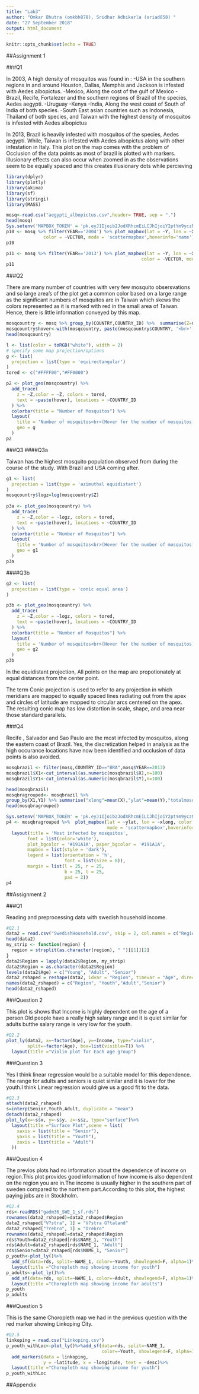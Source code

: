 ```yaml
---
title: "Lab3"
author: "Omkar Bhutra (omkbh878), Sridhar Adhikarla (sriad858) "
date: "27 September 2018"
output: html_document
---
```


```r
knitr::opts_chunk$set(echo = TRUE)
```
##Assignment 1

###Q1

In 2003, A high density of mosquitos was found in :
-USA in the southern regions in and around Houston, Dallas, Memphis and Jackson is infested with Aedes albopictus.
-Mexico, Along the cost of the gulf of Mexico
-Brazil, Recife, Fortalezer and the southern regions of Brazil of the species, Aedes aegypti.
-Uruguay
-Kenya
-India, Along the west coast of South of India of both species.
-South East asian countries such as Indonesia, Thailand of both species, and Taiwan with the highest density of mosquitos is infested with Aedes albopictus

In 2013, Brazil is heavily infested with mosquitos of the species, Aedes aegypti.
        While, Taiwan is infested with Aedes albopictus along with other infestation in Italy.
This plot on the map comes with the problem of Occlusion of the data points as most of brazil is plotted with markers. Illusionary effects can also occur when zoomed in as the observations seem to be equally spaced and this 
creates illusionary dots while percieving

```r
library(dplyr)
library(plotly)
library(akima)
library(sf)
library(stringi)
library(MASS)
```

```r
mosq<-read.csv("aegypti_albopictus.csv",header= TRUE, sep = ",")
head(mosq)
Sys.setenv('MAPBOX_TOKEN' = 'pk.eyJ1Ijoib2JodXRhcmEiLCJhIjoiY2ptYm9yczN1MDcwMzNwbnlqMTY0eDl2bCJ9.IIY_aDN7MAQ8U_sok4xDww')
p10 <- mosq %>% filter(YEAR=='2004') %>% plot_mapbox(lat = ~Y, lon = ~X,
              color = ~VECTOR, mode = 'scattermapbox',hoverinfo='name')
p10

p11 <- mosq %>% filter(YEAR=='2013') %>% plot_mapbox(lat = ~Y, lon = ~X,
                                                   color = ~VECTOR, mode = 'scattermapbox',hoverinfo='name')
p11
```

###Q2

There are many number of countries with very few mosquito obsersvations and so large area's of the plot get a common color based on a large range as the significant numbers of mosquitos are in Taiwan which skews the colors represented as it is marked with red in the small area of Taiwan.
Hence, there is little information conveyed by this map.

```r
mosqcountry <- mosq %>% group_by(COUNTRY,COUNTRY_ID) %>%  summarise(Z=n())
mosqcountry$hover<-with(mosqcountry, paste(mosqcountry$COUNTRY, '<br>', "Number of mosquito's are ", Z))
head(mosqcountry)

l <- list(color = toRGB("white"), width = 2)
# specify some map projection/options
g <- list(
  projection = list(type = 'equirectangular')
)
tored <- c("#FFFF00","#FF0000")

p2 <- plot_geo(mosqcountry) %>%
  add_trace(
    z = ~Z,color = ~Z, colors = tored,
    text = ~paste(hover), locations = ~COUNTRY_ID
  ) %>%
  colorbar(title = "Number of Mosquitos") %>%
  layout(
    title = 'Number of mosquitos<br>(Hover for the number of mosquitos)',
    geo = g
  )
p2
```

###Q3
####Q3a

Taiwan has the highest mosquito population observed from during the course of the study. With Brazil and USA coming after.

```r
g1 <- list(
  projection = list(type = 'azimuthal equidistant')
)
mosqcountry$logz=log(mosqcountry$Z)
  
p3a <- plot_geo(mosqcountry) %>%
  add_trace(
    z = ~Z,color = ~logz, colors = tored,
    text = ~paste(hover), locations = ~COUNTRY_ID
  ) %>%
  colorbar(title = "Number of Mosquitos") %>%
  layout(
    title = 'Number of mosquitos<br>(Hover for the number of mosquitos)',
    geo = g1
  )
p3a
```

####Q3b

```r
g2 <- list(
  projection = list(type = 'conic equal area')
)

p3b <- plot_geo(mosqcountry) %>%
  add_trace(
    z = ~Z,color = ~logz, colors = tored,
    text = ~paste(hover), locations = ~COUNTRY_ID
  ) %>%
  colorbar(title = "Number of Mosquitos") %>%
  layout(
    title = 'Number of mosquitos<br>(Hover for the number of mosquitos)',
    geo = g2
  )
p3b
```

In the equidistant projection, All points on the map are propotionately at equal distances from the center point.

The term Conic projection is used to refer to any projection in which meridians are mapped to equally spaced lines radiating out from the apex and circles of latitude are mapped to circular arcs centered on the apex.
The resulting conic map has low distortion in scale, shape, and area near those standard parallels.
 
###Q4

Recife , Salvador and Sao Paulo are the most infected by mosquitos, along the eastern coast of Brazil. Yes, the discretization helped in analysis as 
the high occurance locations have now been identified and occlusion of data points is also avoided. 

```r
mosqbrazil <- filter(mosq,COUNTRY_ID=="BRA",mosq$YEAR==2013)
mosqbrazil$X1<-cut_interval(as.numeric(mosqbrazil$X),n=100)
mosqbrazil$Y1<-cut_interval(as.numeric(mosqbrazil$Y),n=100)

head(mosqbrazil)
mosqbragrouped<- mosqbrazil %>%
group_by(X1,Y1) %>% summarise("xlong"=mean(X),"ylat"=mean(Y),"totalmosq"=n())
head(mosqbragrouped)

Sys.setenv('MAPBOX_TOKEN' = 'pk.eyJ1Ijoib2JodXRhcmEiLCJhIjoiY2ptYm9yczN1MDcwMzNwbnlqMTY0eDl2bCJ9.IIY_aDN7MAQ8U_sok4xDww')
p4 <- mosqbragrouped %>%  plot_mapbox(lat = ~ylat, lon = ~xlong, color = ~totalmosq, 
                                      mode = 'scattermapbox',hoverinfo= ~totalmosq) %>% 
  layout(title = 'Most infected by mosquitos',
        font = list(color='white'),
        plot_bgcolor = '#191A1A', paper_bgcolor = '#191A1A',
        mapbox = list(style = 'dark'),
        legend = list(orientation = 'h',
                      font = list(size = 8)),
        margin = list(l = 25, r = 25,
                      b = 25, t = 25,
                      pad = 2))
p4
```


##Assignment 2

###Q1

Reading and preprocessing data with swedish household income.

```r
#Q2.1
data2 = read.csv("SwedishHousehold.csv", skip = 2, col.names = c("Region", "Age", "Income"))
head(data2)
my_strip <- function(region) {
  region = strsplit(as.character(region), " ")[[1]][2]
}
data2$Region = lapply(data2$Region, my_strip)
data2$Region = as.character(data2$Region)
levels(data2$Age) = c("Young", "Adult", "Senior")
data2_rshaped = reshape(data2, idvar = "Region", timevar = "Age", direction = "wide", v.names = NULL)
names(data2_rshaped) = c("Region", "Youth","Adult","Senior")
head(data2_rshaped)
```

###Question 2

This plot is shows that Income is highly dependent on the age of a person.Old people have a really high salary range and it is quiet similar for adults butthe salary range is very low for the youth.

```r
#Q2.2
plot_ly(data2, x=~factor(Age), y=~Income, type="violin", 
        split=~factor(Age), box=list(visible=T)) %>%
  layout(title ="Violin plot for Each age group")
```


###Question 3

Yes I think linear regression would be a suitable model for this dependence.
The range for adults and seniors is quiet similar and it is lower for the youth.I think Linear regression would give us a good fit to the data.

```r
#Q2.3
attach(data2_rshaped)
s=interp(Senior,Youth,Adult, duplicate = "mean")
detach(data2_rshaped)
plot_ly(x=~s$x, y=~s$y, z=~s$z, type="surface")%>%
  layout(title ="Surface Plot",scene = list(
    xaxis = list(title = "Senior"),
    yaxis = list(title = "Youth"),
    zaxis = list(title = "Adult")
  ))
```

###Question 4

The previos plots had no information about the dependence of income on region.This plot provides good information of how income is also dependent on the region you are in.The income is usually higher in the southern part of sweden compared to the northern part.According to this plot, the highest paying jobs are in Stockholm.

```r
#Q2.4
rds<-readRDS("gadm36_SWE_1_sf.rds")
rownames(data2_rshaped)=data2_rshaped$Region
data2_rshaped["V?stra", 1] = "V?stra G?taland"
data2_rshaped["?rebro", 1] = "Orebro"
rownames(data2_rshaped)=data2_rshaped$Region
rds$Youth=data2_rshaped[rds$NAME_1, "Youth"]
rds$Adult=data2_rshaped[rds$NAME_1, "Adult"]
rds$Senior=data2_rshaped[rds$NAME_1, "Senior"]
p_youth<-plot_ly()%>%
  add_sf(data=rds, split=~NAME_1, color=~Youth, showlegend=F, alpha=1)%>%
  layout(title ="Choropleth map showing income for youth")
p_adults<-plot_ly()%>%
  add_sf(data=rds, split=~NAME_1, color=~Adult, showlegend=F, alpha=1)%>%
  layout(title ="Choropleth map showing income for adults")
p_youth
p_adults
```

###Question 5

This is the same Choropleth map we had in the previous question with the red marker showing Linkoping City.

```r
#Q2.5
linkoping = read.csv("Linkoping.csv")
p_youth_withLoc<-plot_ly()%>%add_sf(data=rds, split=~NAME_1, 
                                    color=~Youth, showlegend=F, alpha=1)%>%
  add_markers(data = linkoping,
              y = ~latitude, x = ~longitude, text = ~desc)%>%
  layout(title ="Choropleth map showing income for youth")
p_youth_withLoc
```


##Appendix
```r
```
